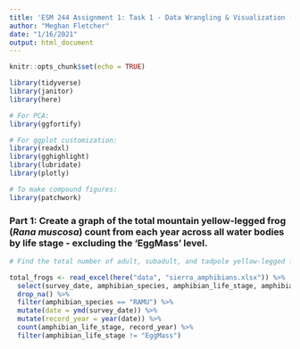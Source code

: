 ```yaml
---
title: 'ESM 244 Assignment 1: Task 1 - Data Wrangling & Visualization (Sierra Amphibians)'
author: "Meghan Fletcher"
date: "1/16/2021"
output: html_document
---
```


```r
knitr::opts_chunk$set(echo = TRUE)

library(tidyverse)
library(janitor)
library(here)

# For PCA:
library(ggfortify)

# For ggplot customization:
library(readxl)
library(gghighlight)
library(lubridate)
library(plotly)

# To make compound figures:
library(patchwork)
```

### Part 1: Create a graph of the total **mountain yellow-legged frog (*Rana muscosa*) count** from each year across all water bodies by life stage - excluding the 'EggMass' level.

```r
# Find the total number of adult, subadult, and tadpole yellow-legged frogs observed in the entire study region by life stage and year. Do not use the lake ID or amphibian_location in your analyses as additional grouping variables.

total_frogs <- read_excel(here("data", "sierra_amphibians.xlsx")) %>% 
  select(survey_date, amphibian_species, amphibian_life_stage, amphibian_number) %>% 
  drop_na() %>% 
  filter(amphibian_species == "RAMU") %>% 
  mutate(date = ymd(survey_date)) %>% 
  mutate(record_year = year(date)) %>% 
  count(amphibian_life_stage, record_year) %>% 
  filter(amphibian_life_stage != "EggMass")
```




















